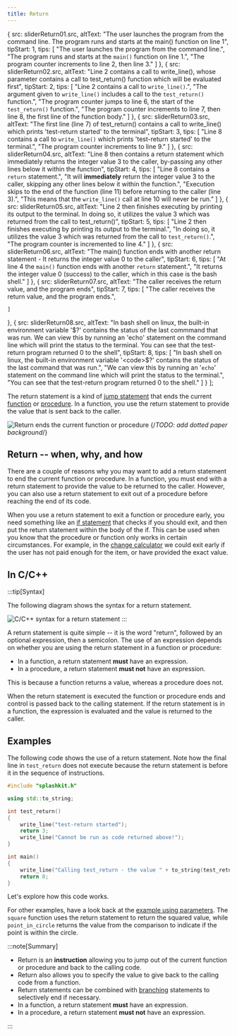```yaml
---
title: Return
---
```





  {
    src: sliderReturn01.src,
    altText: "The user launches the program from the command line. The program runs and starts at the main() function on line 1",
    tipStart: 1,
    tips: [
      "The user launches the program from the command line.",
      "The program runs and starts at the <code>main()</code> function on line 1.",
      "The program counter increments to line 2, then line 3."
    ]
  },
  {
    src: sliderReturn02.src,
    altText: "Line 2 contains a call to write_line(), whose parameter contains a call to test_return() function which will be evaluated first",
    tipStart: 2,
    tips: [
      "Line 2 contains a call to <code>write_line()</code>.",
      "The argument given to <code>write_line()</code> includes a call to the <code>test_return()</code> function.",
      "The program counter jumps to line 6, the start of the <code>test_return()</code> function.",
      "The program counter increments to line 7, then line 8, the first line of the function body."
    ]
  },
  {
    src: sliderReturn03.src,
    altText: "The first line (line 7) of test_return() contains a call to write_line() which prints 'test-return started' to the terminal",
    tipStart: 3,
    tips: [
      "Line 8 contains a call to <code>write_line()</code> which prints 'test-return started' to the terminal.",
      "The program counter increments to line 9."
    ]
  },
  {
    src: sliderReturn04.src,
    altText: "Line 8 then contains a return statement which immediately returns the integer value 3 to the caller, by-passing any other lines below it within the function",
    tipStart: 4,
    tips: [
      "Line 8 contains a <code>return</code> statement.",
      "It will <strong>immediately</strong> return the integer value 3 to the caller, skipping any other lines below it within the function.",
      "Execution skips to the end of the function (line 11) before returning to the caller (line 3).",
      "This means that the <code>write_line()</code> call at line 10 will never be run."
    ]
  },
  {
    src: sliderReturn05.src,
    altText: "Line 2 then finishes executing by printing its output to the terminal. In doing so, it utilizes the value 3 which was returned from the call to test_return()",
    tipStart: 5,
    tips: [
      "Line 2 then finishes executing by printing its output to the terminal.",
      "In doing so, it utilizes the value 3 which was returned from the call to <code>test_return()</code>.",
      "The program counter is incremented to line 4."
    ]
  },
  {
    src: sliderReturn06.src,
    altText: "The main() function ends with another return statement - It returns the integer value 0 to the caller",
    tipStart: 6,
    tips: [
      "At line 4 the <code>main()</code> function ends with another <code>return</code> statement.",
      "It returns the integer value 0 (success) to the caller, which in this case is the bash shell."
    ]
  },
  {
    src: sliderReturn07.src,
    altText: "The caller receives the return value, and the program ends",
    tipStart: 7,
    tips: [
      "The caller receives the return value, and the program ends.",

    ]
  },
  {
    src: sliderReturn08.src,
    altText: "In bash shell on linux, the built-in environment variable '$?' contains the status of the last commmand that was run. We can view this by running an 'echo' statement on the command line which will print the status to the terminal. You can see that the test-return program returned 0 to the shell",
    tipStart: 8,
    tips: [
      "In bash shell on linux, the built-in environment variable '<code>$?</code>' contains the status of the last command that was run.",
      "We can view this by running an '<code>echo</code>' statement on the command line which will print the status to the terminal.",
      "You can see that the test-return program returned 0 to the shell."
    ]
  }
];

The return statement is a kind of [jump statement](/book/part-1-instructions/3-control-flow/2-trailside/05-0-jumping) that ends the current [function](/book/part-2-organised-code/2-organising-code/2-trailside/04-function-decl) or [procedure](/book/part-2-organised-code/2-organising-code/2-trailside/02-procedures). In a function, you use the return statement to provide the value that is sent back to the caller.

![Return ends the current function or procedure](./images/statement-exit.png "Return ends the current function or procedure")
{/*TODO: add dotted paper background*/}

## Return -- when, why, and how

There are a couple of reasons why you may want to add a return statement to end the current function or procedure. In a function, you must end with a return statement to provide the value to be returned to the caller. However, you can also use a return statement to exit out of a procedure before reaching the end of its code.

When you use a return statement to exit a function or procedure early, you need something like an [if statement](/book/part-1-instructions/3-control-flow/2-trailside/03-1-if) that checks if you should exit, and then put the return statement within the body of the if. This can be used when you know that the procedure or function only works in certain circumstances. For example, in the [change calculator](/book/part-2-organised-code/1-starting-cpp/1-tour/02-change-calculator) we could exit early if the user has not paid enough for the item, or have provided the exact value.

## In C/C++

:::tip[Syntax]

The following diagram shows the syntax for a return statement.

![C/C++ syntax for a return statement](./images/return-statement.png "C/C++ syntax for a return statement")
:::

A return statement is quite simple -- it is the word "return", followed by an optional expression, then a semicolon.
The use of an expression depends on whether you are using the return statement in a function or procedure:

- In a function, a return statement **must** have an expression.
- In a procedure, a return statement **must not** have an expression.

This is because a function returns a value, whereas a procedure does not.

When the return statement is executed the function or procedure ends and control is passed back to the calling statement.
If the return statement is in a function, the expression is evaluated and the value is returned to the caller.

## Examples

The following code shows the use of a return statement.
Note how the final line in `test_return` does not execute because the return statement is before it in the sequence of instructions.

```cpp
#include "splashkit.h"

using std::to_string;

int test_return() 
{
    write_line("test-return started");
    return 3;
    write_line("Cannot be run as code returned above!");
}

int main()
{
    write_line("Calling test_return - the value " + to_string(test_return()) + " is returned\n");
    return 0;
}

```

Let's explore how this code works.

<MySwiper client:only height="" images={sliderReturn}></MySwiper>

For other examples, have a look back at the [example using parameters](/book/part-2-organised-code/2-organising-code/2-trailside/04-parameter#functions-with-parameters). The `square` function uses the return statement to return the squared value, while `point_in_circle` returns the value from the comparison to indicate if the point is within the circle.

:::note[Summary]

- Return is an **instruction** allowing you to jump out of the current function or procedure and back to the calling code.
- Return also allows you to specify the value to give back to the calling code from a function.
- Return statements can be combined with [branching](/book/part-1-instructions/3-control-flow/2-trailside/03-0-branching) statements to selectively end if necessary.
- In a function, a return statement **must** have an expression.
- In a procedure, a return statement **must not** have an expression.

:::
